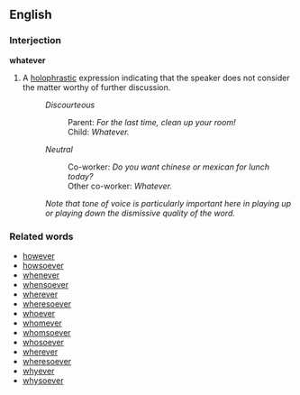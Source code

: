 ==English==
===Interjection===
'''whatever'''

# A [[holophrastic]] expression indicating that the speaker does not consider the matter worthy of further discussion.
#: ''Discourteous''
#:: Parent: ''For the last time, clean up your room!''
#:: Child: ''Whatever.''
#: ''Neutral''
#:: Co-worker: ''Do you want chinese or mexican for lunch today?''
#:: Other co-worker: ''Whatever.''
#: ''Note that tone of voice is particularly important here in playing up or playing down the dismissive quality of the word.''

===Related words===
*[[however]]
*[[howsoever]]
*[[whenever]]
*[[whensoever]]
*[[wherever]]
*[[wheresoever]]
*[[whoever]]
*[[whomever]]
*[[whomsoever]]
*[[whosoever]]
*[[wherever]]
*[[wheresoever]]
*[[whyever]]
*[[whysoever]]